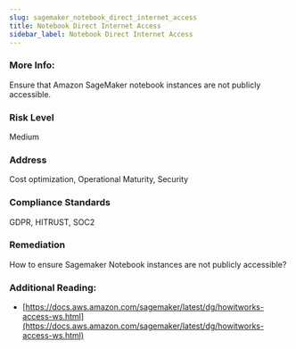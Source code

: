 ```yaml
---
slug: sagemaker_notebook_direct_internet_access
title: Notebook Direct Internet Access
sidebar_label: Notebook Direct Internet Access
---
```


### More Info:

Ensure that Amazon SageMaker notebook instances are not publicly accessible.

### Risk Level

Medium

### Address

Cost optimization, Operational Maturity, Security

### Compliance Standards

GDPR, HITRUST, SOC2

### Remediation

How to ensure Sagemaker Notebook instances are not publicly accessible?

### Additional Reading:

- [https://docs.aws.amazon.com/sagemaker/latest/dg/howitworks-access-ws.html](https://docs.aws.amazon.com/sagemaker/latest/dg/howitworks-access-ws.html) 

